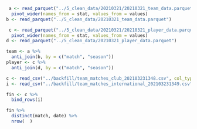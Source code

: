 ```r
 a <- read_parquet("../5_clean_data/20210321/20210321_team_data.parquet") %>% 
  pivot_wider(names_from = stat, values_from = values)
b <- read_parquet("../5_clean_data/20210321_team_data.parquet")

 c <- read_parquet("../5_clean_data/20210321/20210321_player_data.parquet") %>% 
  pivot_wider(names_from = stat, values_from = values)
d <- read_parquet("../5_clean_data/20210321_player_data.parquet")

team <- a %>% 
  anti_join(b, by = c("match", "season")) 
player <- c %>% 
  anti_join(d, by = c("match", "season")) 
```

```r
c <- read_csv("../backfill/team_matches_club_202103231348.csv", col_types = cols(season = "c"))
i <- read_csv("../backfill/team_matches_international_202103231349.csv", col_types = cols(season = "c"))

fin <- c %>% 
  bind_rows(i)

fin %>% 
  distinct(match, date) %>% 
  nrow(  )
```

